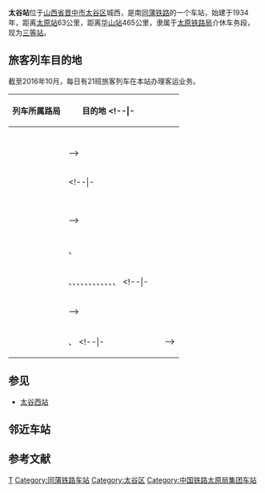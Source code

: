 {{Not|太古站}}
{{Infobox China railway station
|车站名称 = 太谷站
|图片 = Taigu Railway Station 2013.08.27 12-04-13.jpg
|图片介绍 = 站房
|车站名称拼音 = Taigu Zhan
|英文名称 = Taigu Railway Station
|车站代码 = 28004<ref>{{cite book|title=中华人民共和国铁路车站代码（GB/T 10302-2010）|publisher=中国标准出版社|year=2010|isbn=155066140495|ignore-isbn-error=true|pages=34}}</ref>
|电报码 = TGV
|拼音码 = TGU
|车站位置 = [[山西省|山西省]][[晋中市|晋中市]][[太谷区|太谷区]]
|坐标 = {{coord|37|25|18|N|112|33|47|E|scale:10000|display=inline,title}}
|归属 = [[中国铁路太原局集团|中国铁路太原局集团]][[介休车务段|介休车务段]]
|线路 = [[同蒲铁路|同蒲铁路]]
|车站等级 = [[三等站_(中铁)|三等站]]
|月台数目 = 
|站台面 = 
|股道数目 = 
|网站 = 
}}
'''太谷站'''位于[[山西省|山西省]][[晋中市|晋中市]][[太谷区|太谷区]]城西，是南[[同蒲铁路|同蒲铁路]]的一个车站，始建于1934年，距离[[太原站_(中國大陸)|太原站]]63公里，距离[[华山站_(陕西省)|华山站]]465公里，隶属于[[太原铁路局|太原铁路局]]介休车务段，现为[[三等站_(中铁)|三等站]]。

== 旅客列车目的地 ==
截至2016年10月，每日有21班旅客列车在本站办理客运业务。
{| class="wikitable sortable" style="font-size: 90%"
!列车所属路局
!目的地
<!--|-
|<center>{{sort|Beijing|[[中国铁路北京局集团|北京局集团]]}}
|{{站|}}
|-
|<center>{{sort|Chengdu|[[中国铁路成都局集团|成都局集团]]}}
|{{站|}}
|-
|<center>{{sort|Guangzhou|[[中国铁路广州局集团|广州局集团]]}}
|{{站|}}
|-
|<center>{{sort|Harbin|[[中国铁路哈尔滨局集团|哈尔滨局集团]]}}
|{{站|}}
|-
|<center>{{sort|Hohhot|[[中国铁路呼和浩特局集团|呼和浩特局集团]]}}
|{{站|}}
|-
|<center>{{sort|Jinan|[[中国铁路济南局集团|济南局集团]]}}
|{{站|}}-->
|-
|<center>{{sort|Kunming|[[中国铁路昆明局集团|昆明局集团]]}}
|{{站|昆明}}
<!--|-
|<center>{{sort|Lanzhou|[[中国铁路兰州局集团|兰州局集团]]}}
|{{站|}}
|-
|<center>{{sort|Nanchang|[[中国铁路南昌局集团|南昌局集团]]}}
|{{站|}}
|-
|<center>{{sort|Nanning|[[南宁局集团|南宁局集团]]}}
|{{站|}}
|-
|<center>{{sort|Qingzang|[[中国铁路青藏集团|青藏集团]]}}
|{{站|}}
|-
|<center>{{sort|Shanghai|[[中国铁路上海局集团|上海局集团]]}}
|{{站|}}-->
|-
|<center>{{sort|Shenyang|[[中国铁路沈阳局集团|沈阳局集团]]}}
|{{站|临汾}}、{{站|沈阳}}
|-
|<center>{{sort|Taiyuan|[[中国铁路太原局集团|太原局集团]]}}
|{{站|包头}}、{{站|北京}}、{{站|成都}}、{{站|重庆北}}、{{站|大同}}、{{站|韩城}}、{{站|介休}}、{{站|兰州西}}、{{站|临汾}}、{{站|深圳西}}、{{站|太原}}、{{站|唐山}}、{{站|运城}}
<!--|-
|<center>{{sort|Urumqi|[[中国铁路乌鲁木齐局集团|乌鲁木齐局集团]]}}
|{{站|}}
|-
|<center>{{sort|Wuhan|[[中国铁路武汉局集团|武汉局集团]]}}
|{{站|}}-->
|-
|<center>{{sort|Xi'an|[[西安局集团|西安局集团]]}}
|{{站|大同}}、{{站|西安}}
<!--|-
|<center>{{sort|Zhengzhou|[[中国铁路郑州局集团|郑州局集团]]}}
|{{站|}}-->
|}

==参见==
*[[太谷西站|太谷西站]]

== 邻近车站 ==
{{start rail box|[[File:China_Railways.svg|16px]] [[中華人民共和國鐵路運輸|中国铁路]]}}
{{s-inop|[[修文站|修文站]]<br /><s>''[[东阳站_(山西省)|东阳站]]''</s>、<s>''[[北阳站|北阳站]]''</s>(已撤销)|{{站|大同}}方向}}
{{s-line|[[同蒲铁路|同蒲铁路]]<br />← 26km 太谷站 10km →}}
{{s-inop|[[东观站|东观站]]|{{站|华山||陕西省}}方向}}
{{End box}}

==参考文献==
{{commonscat|Taigu Railway Station}}
{{reflist}}

{{China-rail-stub}}
{{同蒲铁路}}

[[Category:晋中市铁路车站|T]]
[[Category:同蒲铁路车站|Category:同蒲铁路车站]]
[[Category:太谷区|Category:太谷区]]
[[Category:中国铁路太原局集团车站|Category:中国铁路太原局集团车站]]